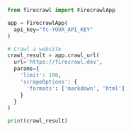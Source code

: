 ```python Python
from firecrawl import FirecrawlApp

app = FirecrawlApp(
  api_key="fc-YOUR_API_KEY"
)

# Crawl a website
crawl_result = app.crawl_url(
  url='https://firecrawl.dev',
  params={
    'limit': 100,
    'scrapeOptions': {
      'formats': ['markdown', 'html']
    }
  }
)

print(crawl_result)
```
